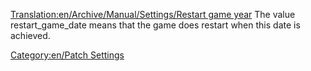 [[Translation:en/Archive/Manual/Settings/Restart game year]]
The value restart_game_date means that the game does restart when this date is achieved.


[[Category:en/Patch Settings]]